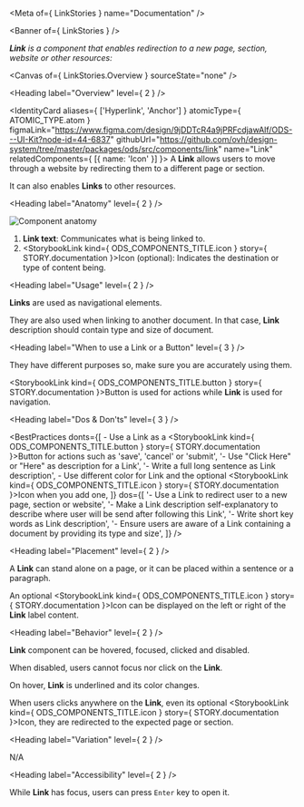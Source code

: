 
<Meta of={ LinkStories } name="Documentation" />

<Banner of={ LinkStories } />

_**Link** is a component that enables redirection to a new page, section, website or other resources:_

<Canvas of={ LinkStories.Overview } sourceState="none" />

<Heading label="Overview" level={ 2 } />

<IdentityCard aliases={ ['Hyperlink', 'Anchor'] }
              atomicType={ ATOMIC_TYPE.atom }
              figmaLink="https://www.figma.com/design/9jDDTcR4a9jPRFcdjawAlf/ODS---UI-Kit?node-id=44-6837"
              githubUrl="https://github.com/ovh/design-system/tree/master/packages/ods/src/components/link"
              name="Link"
              relatedComponents={ [{ name: 'Icon' }] }>
  A **Link** allows users to move through a website by redirecting them to a different page or section.

  It can also enables **Links** to other resources.
</IdentityCard>

<Heading label="Anatomy" level={ 2 } />

![Component anatomy](components/link/anatomy.png "Component anatomy")

1. **Link text**: Communicates what is being linked to.
2. <StorybookLink kind={ ODS_COMPONENTS_TITLE.icon } story={ STORY.documentation }>Icon</StorybookLink> (optional): Indicates the destination or type of content being.

<Heading label="Usage" level={ 2 } />

**Links** are used as navigational elements.

They are also used when linking to another document. In that case, **Link** description should contain type and size of document.

<Heading label="When to use a Link or a Button" level={ 3 } />

They have different purposes so, make sure you are accurately using them.

<StorybookLink kind={ ODS_COMPONENTS_TITLE.button } story={ STORY.documentation }>Button</StorybookLink> is used for actions while **Link** is used for navigation.

<Heading label="Dos & Don'ts" level={ 3 } />

<BestPractices
  donts={[
    <span>- Use a Link as a <StorybookLink kind={ ODS_COMPONENTS_TITLE.button } story={ STORY.documentation }>Button</StorybookLink> for actions such as 'save', 'cancel' or 'submit'</span>,
    '- Use "Click Here" or "Here" as description for a Link',
    '- Write a full long sentence as Link description',
    <span>- Use different color for Link and the optional <StorybookLink kind={ ODS_COMPONENTS_TITLE.icon } story={ STORY.documentation }>Icon</StorybookLink> when you add one</span>,
  ]}
  dos={[
    '- Use a Link to redirect user to a new page, section or website',
    '- Make a Link description self-explanatory to describe where user will be send after following this Link',
    '- Write short key words as Link description',
    '- Ensure users are aware of a Link containing a document by providing its type and size',
  ]}
/>

<Heading label="Placement" level={ 2 } />

A **Link** can stand alone on a page, or it can be placed within a sentence or a paragraph.

An optional <StorybookLink kind={ ODS_COMPONENTS_TITLE.icon } story={ STORY.documentation }>Icon</StorybookLink> can be displayed on the left or right of the **Link** label content.

<Heading label="Behavior" level={ 2 } />

**Link** component can be hovered, focused, clicked and disabled.

When disabled, users cannot focus nor click on the **Link**.

On hover, **Link** is underlined and its color changes.

When users clicks anywhere on the **Link**, even its optional <StorybookLink kind={ ODS_COMPONENTS_TITLE.icon } story={ STORY.documentation }>Icon</StorybookLink>, they are redirected to the expected page or section.

<Heading label="Variation" level={ 2 } />

N/A

<Heading label="Accessibility" level={ 2 } />

While **Link** has focus, users can press `Enter` key to open it.
